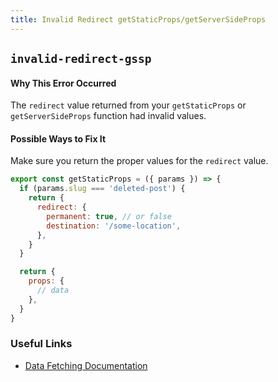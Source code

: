 ```yaml
---
title: Invalid Redirect getStaticProps/getServerSideProps
---
```


## `invalid-redirect-gssp`

#### Why This Error Occurred

The `redirect` value returned from your `getStaticProps` or `getServerSideProps` function had invalid values.

#### Possible Ways to Fix It

Make sure you return the proper values for the `redirect` value.

```js
export const getStaticProps = ({ params }) => {
  if (params.slug === 'deleted-post') {
    return {
      redirect: {
        permanent: true, // or false
        destination: '/some-location',
      },
    }
  }

  return {
    props: {
      // data
    },
  }
}
```

### Useful Links

- [Data Fetching Documentation](https://nextjs.org/docs/basic-features/data-fetching/get-static-props)
